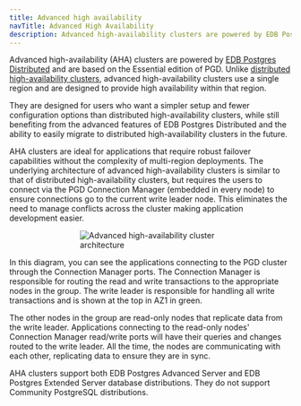 ```yaml
---
title: Advanced high availability
navTitle: Advanced High Availability
description: Advanced high-availability clusters are powered by EDB Postgres Distributed and are designed to provide high availability within a single region.
---
```


Advanced high-availability (AHA) clusters are powered by [EDB Postgres Distributed](https://enterprisedb.com/docs/pgd/latest/) and are based on the Essential edition of PGD. Unlike [distributed high-availability clusters](./distributed_highavailability), advanced high-availability clusters use a single region and are designed to provide high availability within that region. 

They are designed for users who want a simpler setup and fewer configuration options than distributed high-availability clusters, while still benefiting from the advanced features of EDB Postgres Distributed and the ability to easily migrate to distributed high-availability clusters in the future.

AHA clusters are ideal for applications that require robust failover capabilities without the complexity of multi-region deployments. The underlying architecture of advanced high-availability clusters is similar to that of distributed high-availability clusters, but requires the users to connect via the PGD Connection Manager (embedded in every node) to ensure connections go to the current write leader node. This eliminates the need to manage conflicts across the cluster making application development easier.

<div style="width: 50%; margin: auto;">

![Advanced high-availability cluster architecture](../../images/architectures/ahadha-1x3-cluster.svg)

</div>

In this diagram, you can see the applications connecting to the PGD cluster through the Connection Manager ports. The Connection Manager is responsible for routing the read and write transactions to the appropriate nodes in the group. The write leader is responsible for handling all write transactions and is shown at the top in AZ1 in green.

The other nodes in the group are read-only nodes that replicate data from the write leader. Applications connecting to the read-only nodes' Connection Manager read/write ports will have their queries and changes routed to the write leader. All the time, the nodes are communicating with each other, replicating data to ensure they are in sync.

AHA clusters support both EDB Postgres Advanced Server and EDB Postgres Extended Server database distributions. They do not support Community PostgreSQL distributions.

